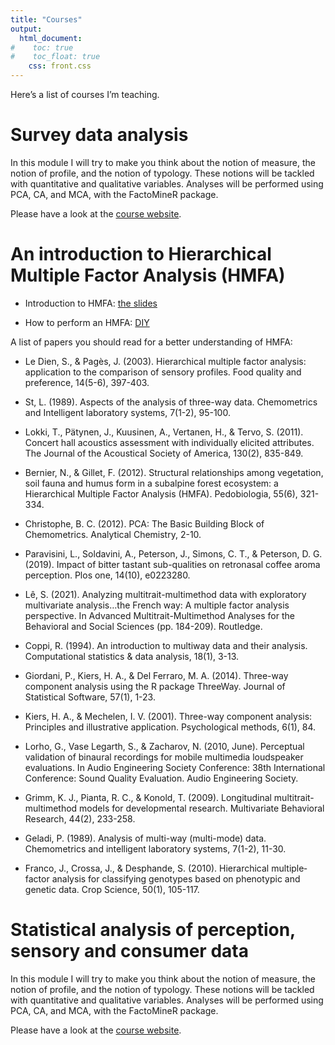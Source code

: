 ```yaml
---
title: "Courses"
output:
  html_document:
#    toc: true
#    toc_float: true
    css: front.css
--- 
```


Here's a list of courses I'm teaching.

# Survey data analysis

In this module I will try to make you think about the notion of measure, the notion of profile, and the notion of typology. These notions will be tackled with quantitative and qualitative variables. Analyses will be performed using PCA, CA, and MCA, with the FactoMineR package.

Please have a look at the [course website](https://sebastien-le.github.io/SurveyDataModule/).

# An introduction to Hierarchical Multiple Factor Analysis (HMFA)

- Introduction to HMFA: [the slides](pdf/Introduction to HMFA.pdf)

- How to perform an HMFA: [DIY](pdf/TP_AFMH.pdf)

A list of papers you should read for a better understanding of HMFA: 

- Le Dien, S., & Pagès, J. (2003). Hierarchical multiple factor analysis: application to the comparison of sensory profiles. Food quality and preference, 14(5-6), 397-403.

- St, L. (1989). Aspects of the analysis of three-way data. Chemometrics and Intelligent laboratory systems, 7(1-2), 95-100.

- Lokki, T., Pätynen, J., Kuusinen, A., Vertanen, H., & Tervo, S. (2011). Concert hall acoustics assessment with individually elicited attributes. The Journal of the Acoustical Society of America, 130(2), 835-849.

- Bernier, N., & Gillet, F. (2012). Structural relationships among vegetation, soil fauna and humus form in a subalpine forest ecosystem: a Hierarchical Multiple Factor Analysis (HMFA). Pedobiologia, 55(6), 321-334.

- Christophe, B. C. (2012). PCA: The Basic Building Block of Chemometrics. Analytical Chemistry, 2-10.

- Paravisini, L., Soldavini, A., Peterson, J., Simons, C. T., & Peterson, D. G. (2019). Impact of bitter tastant sub-qualities on retronasal coffee aroma perception. Plos one, 14(10), e0223280.

- Lê, S. (2021). Analyzing multitrait-multimethod data with exploratory multivariate analysis...the French way: A multiple factor analysis perspective. In Advanced Multitrait-Multimethod Analyses for the Behavioral and Social Sciences (pp. 184-209). Routledge.

- Coppi, R. (1994). An introduction to multiway data and their analysis. Computational statistics & data analysis, 18(1), 3-13.

- Giordani, P., Kiers, H. A., & Del Ferraro, M. A. (2014). Three-way component analysis using the R package ThreeWay. Journal of Statistical Software, 57(1), 1-23.

- Kiers, H. A., & Mechelen, I. V. (2001). Three-way component analysis: Principles and illustrative application. Psychological methods, 6(1), 84.

- Lorho, G., Vase Legarth, S., & Zacharov, N. (2010, June). Perceptual validation of binaural recordings for mobile multimedia loudspeaker evaluations. In Audio Engineering Society Conference: 38th International Conference: Sound Quality Evaluation. Audio Engineering Society.

- Grimm, K. J., Pianta, R. C., & Konold, T. (2009). Longitudinal multitrait-multimethod models for developmental research. Multivariate Behavioral Research, 44(2), 233-258.

- Geladi, P. (1989). Analysis of multi-way (multi-mode) data. Chemometrics and intelligent laboratory systems, 7(1-2), 11-30.

- Franco, J., Crossa, J., & Desphande, S. (2010). Hierarchical multiple‐factor analysis for classifying genotypes based on phenotypic and genetic data. Crop Science, 50(1), 105-117.

# Statistical analysis of perception, sensory and consumer data

In this module I will try to make you think about the notion of measure, the notion of profile, and the notion of typology. These notions will be tackled with quantitative and qualitative variables. Analyses will be performed using PCA, CA, and MCA, with the FactoMineR package.

Please have a look at the [course website](https://sebastien-le.github.io/PerceptionDataModule/).




